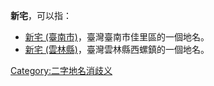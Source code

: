 '''新宅'''，可以指：
*[[新宅_(臺南市)|新宅 (臺南市)]]，臺灣臺南市佳里區的一個地名。
*[[新宅_(雲林縣)|新宅 (雲林縣)]]，臺灣雲林縣西螺鎮的一個地名。
{{disambig}}
[[Category:二字地名消歧义|Category:二字地名消歧义]]